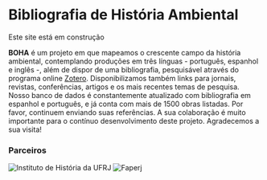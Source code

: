 
# Bibliografia de História Ambiental

<Callout type="warning" emoji="⚠️">
  Este site está em construção
</Callout>

**BOHA** é um projeto em que mapeamos o crescente campo da história ambiental, contemplando produções em três línguas - português, espanhol e inglês -, além de dispor de uma bibliografia, pesquisável através do programa online [Zotero](). Disponibilizamos também links para jornais, revistas, conferências, artigos e os mais recentes temas de pesquisa. Nosso banco de dados é constantemente atualizado com bibliografia em espanhol e português, e já conta com mais de 1500 obras listadas. Por favor, continuem enviando suas referências. A sua colaboração é muito importante para o contínuo desenvolvimento deste projeto. Agradecemos a sua visita!

### Parceiros
<Image src="/logo-ih.png" alt="Instituto de História da UFRJ" width={200} height={50} />
<Image src="/logo-faperj.jpeg" alt="Faperj" width={200} height={50} />